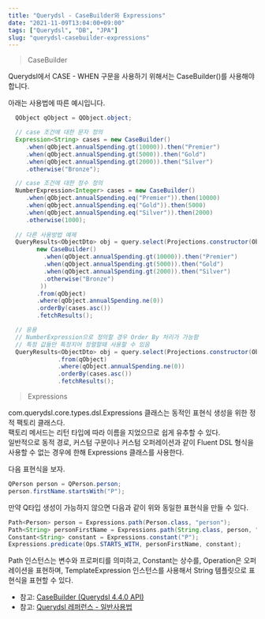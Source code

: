 ```yaml
---
title: "Querydsl - CaseBuilder와 Expressions"
date: "2021-11-09T13:04:00+09:00"
tags: ["Querydsl", "DB", "JPA"]
slug: "querydsl-casebuilder-expressions"
---
```


> CaseBuilder

Querydsl에서 CASE - WHEN 구문을 사용하기 위해서는 CaseBuilder()를 사용해야 합니다.

아래는 사용법에 따른 예시입니다.

```java
  QObject qObject = QObject.object;

  // case 조건에 대한 문자 정의
  Expression<String> cases = new CaseBuilder()
     .when(qObject.annualSpending.gt(10000)).then("Premier")
     .when(qObject.annualSpending.gt(5000)).then("Gold")
     .when(qObject.annualSpending.gt(2000)).then("Silver")
     .otherwise("Bronze");

  // case 조건에 대한 정수 정의
  NumberExpression<Integer> cases = new CaseBuilder()
     .when(qObject.annualSpending.eq("Premier")).then(10000)
     .when(qObject.annualSpending.eq("Gold")).then(5000)
     .when(qObject.annualSpending.eq("Silver")).then(2000)
     .otherwise(1000);
  
  // 다른 사용방법 예제
  QueryResults<ObjectDto> obj = query.select(Projections.constructor(ObjectDto.class, qObject, 
        new CaseBuilder()
          .when(qObject.annualSpending.gt(10000)).then("Premier")
          .when(qObject.annualSpending.gt(5000)).then("Gold")
          .when(qObject.annualSpending.gt(2000)).then("Silver")
          .otherwise("Bronze")
         ))
        .from(qObject)
        .where(qObject.annualSpending.ne(0))
        .orderBy(cases.asc())
        .fetchResults();

  // 응용
  // NumberExpression으로 정의할 경우 Order By 처리가 가능함
  // 특정 값들만 특정지어 정렬할때 사용할 수 있음
  QueryResults<ObjectDto> obj = query.select(Projections.constructor(ObjectDto.class, qObject))
              .from(qObject)
              .where(qObject.annualSpending.ne(0))
              .orderBy(cases.asc())
              .fetchResults();
```


> Expressions

com.querydsl.core.types.dsl.Expressions 클래스는 동적인 표현식 생성을 위한 정적 팩토리 클래스다.  
팩토리 메서드는 리턴 타입에 따라 이름을 지었으므로 쉽게 유추할 수 있다.  
일반적으로 동적 경로, 커스텀 구문이나 커스텀 오퍼레이션과 같이 Fluent DSL 형식을 사용할 수 없는 경우에 한해 Expressions 클래스를 사용한다.  
  
다음 표현식을 보자.  
  
```java 
QPerson person = QPerson.person;
person.firstName.startsWith("P");
```

만약 Q타입 생성이 가능하지 않으면 다음과 같이 위와 동일한 표현식을 만들 수 있다.  

```java
Path<Person> person = Expressions.path(Person.class, "person");
Path<String> personFirstName = Expressions.path(String.class, person, "firstName");
Constant<String> constant = Expressions.constant("P");
Expressions.predicate(Ops.STARTS_WITH, personFirstName, constant);
```

Path 인스턴스는 변수와 프로퍼티를 의미하고, Constant는 상수를, Operation은 오퍼레이션을 표현하며, TemplateExpression 인스턴스를 사용해서 String 템플릿으로 표현식을 표현할 수 있다.  


* 참고: [CaseBuilder (Querydsl 4.4.0 API)](https://querydsl.com/static/querydsl/4.4.0/apidocs/com/querydsl/core/types/dsl/CaseBuilder.html)
* 참고: [Querydsl 레퍼런스 - 일반사용법](https://querydsl.com/static/querydsl/4.0.0/reference/ko-KR/html/ch03.html)


